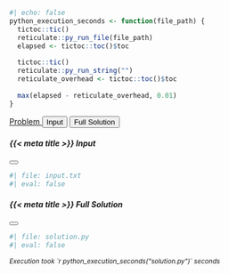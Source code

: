 ```r
#| echo: false
python_execution_seconds <- function(file_path) {
  tictoc::tic()
  reticulate::py_run_file(file_path)
  elapsed <- tictoc::toc()$toc
  
  tictoc::tic()
  reticulate::py_run_string("")
  reticulate_overhead <- tictoc::toc()$toc
  
  max(elapsed - reticulate_overhead, 0.01)
}
```

```{=html}
<!-- Buttons -->
<div class="d-grid gap-2 d-md-flex justify-content-md-end">

  <!-- Problem Button -->
  <a type="button" class="btn btn-secondary" href="{{< meta problem_url >}}" role="button">
    <i class="bi bi-box-arrow-up-right"></i> Problem
  </a>

  <!-- Input Button -->
  <button type="button" class="btn btn-secondary" data-bs-toggle="modal" data-bs-target="#inputModal">
    <i class="bi bi-file-earmark-text"></i> Input
  </button>

  <!-- Solution Modal Button -->
  <button type="button" class="btn btn-primary" data-bs-toggle="modal" data-bs-target="#solutionModal">
    <i class="bi bi-code-slash"></i> Full Solution
  </button>

</div>


<!-- Input Modal -->
<div class="modal fade" id="inputModal" tabindex="-1" aria-labelledby="inputModalLabel" aria-hidden="true">
<div class="modal-dialog modal-dialog-scrollable modal-xl">
<div class="modal-content">
<div class="modal-header">
  <h5 class="modal-title" id="inputModalLabel">{{< meta title >}} Input</h5>
  <button type="button" class="btn-close" data-bs-dismiss="modal" aria-label="Close"></button>
</div>
<div class="modal-body">
```
```r
#| file: input.txt
#| eval: false
```

```{=html}
</div>
<div class="modal-footer">
</div>
</div>
</div>
</div>


<!-- Solution Modal -->
<div class="modal fade" id="solutionModal" tabindex="-1" aria-labelledby="solutionModalLabel" aria-hidden="true">
<div class="modal-dialog modal-dialog-scrollable modal-xl">
<div class="modal-content">
<div class="modal-header">
  <h5 class="modal-title" id="solutionModalLabel">{{< meta title >}} Full Solution</h5>
  <button type="button" class="btn-close" data-bs-dismiss="modal" aria-label="Close"></button>
</div>
<div class="modal-body">
```
```r
#| file: solution.py
#| eval: false
```

```{=html}
</div>
<div class="modal-footer">
<small><i>Execution took `r python_execution_seconds("solution.py")` seconds</i></small>
</div>
</div>
</div>
</div>
```
